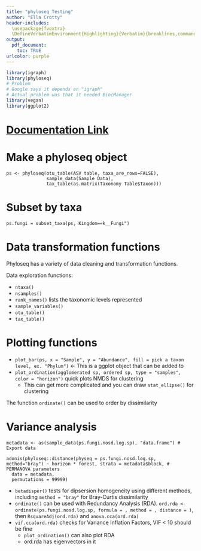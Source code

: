```yaml
---
title: "phyloseq Testing"
author: "Ella Crotty"
header-includes:
  \usepackage{fvextra}
  \DefineVerbatimEnvironment{Highlighting}{Verbatim}{breaklines,commandchars=\\\{\}}
output:
  pdf_document:
    toc: TRUE
urlcolor: purple
---
```


```r
library(igraph)
library(phyloseq) 
# Problem
# Google says it depends on "igraph"
# Actual problem was that it needed BiocManager
library(vegan)
library(ggplot2)
```

# [Documentation Link](https://alexiscarter.github.io/metab/Phyloseq_script.html)

# Make a phyloseq object

```
ps <- phyloseq(otu_table(ASV table, taxa_are_rows=FALSE), 
               sample_data(Sample Data), 
               tax_table(as.matrix(Taxonomy Table$Taxon)))
```

# Subset by taxa

`ps.fungi = subset_taxa(ps, Kingdom==k__Fungi")`

# Data transformation functions
Phyloseq has a variety of data cleaning and transformation functions.

Data exploration functions:

- `ntaxa()`
- `nsamples()`
- `rank_names()` lists the taxonomic levels represented
- `sample_variables()`
- `otu_table()`
- `tax_table()`

# Plotting functions

- `plot_bar(ps, x = "Sample", y = "Abundance", fill = pick a taxon level, ex. "Phylum")` $\leftarrow$ This is a ggplot object that can be added to
- `plot_ordination(agglomerated sp, ordered sp, type = "samples", color = "horizon")` quick plots NMDS for clustering
  - This can get more complicated and you can draw `stat_ellipse()` for clustering


The function `ordinate()` can be used to order by dissimilarity

# Variance analysis

```
metadata <- as(sample_data(ps.fungi.nosd.log.sp), "data.frame") # Export data

adonis(phyloseq::distance(physeq = ps.fungi.nosd.log.sp, method="bray") ~ horizon * forest, strata = metadata$block, # PERMANOVA parameters
  data = metadata,
  permutations = 99999)
```

- `betadisper()` tests for dipsersion homogeneity using different methods, including `method = "bray"` for Bray-Curtis dissimilarity
- `ordinate()` can be used with Redundancy Analysis (RDA). `ord.rda <- ordinate(ps.fungi.nosd.log.sp, formula = , method = , distance = )`, then `RsquareAdj(ord.rda)` and `anova.cca(ord.rda)`
- `vif.cca(ord.rda)` checks for Variance Inflation Factors, VIF < 10 should be fine 
  - `plot_ordination()` can also plot RDA 
  - ord.rda has eigenvectors in it